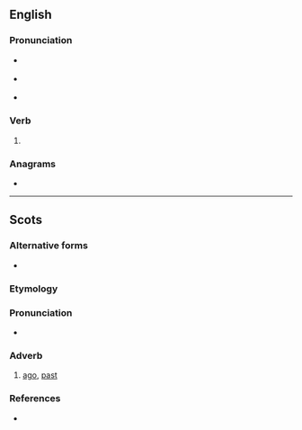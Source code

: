==English==

===Pronunciation===
* {{a|RP}} {{IPA|en|/əˈbaɪ/}}
* {{a|US}} {{IPA|en|/əˈbaɪ/}}
* {{rhymes|en|aɪ|s=2}}

===Verb===
{{en-verb|abyes|abying|pres_ptc2=abyeing|abought}}

# {{alternative spelling of|en|aby}}

===Anagrams===
* {{anagrams|en|a=abey|Abey|Baye|abey|beya|eBay}}

----
==Scots==
 
===Alternative forms===
* {{a|Doric}} {{alter|sco|aby}}
 
===Etymology===
{{compound|sco|a|by|t2=before, by the time that}}

===Pronunciation===
* {{IPA|sco|/əˈbaɪ/}} 
 
===Adverb===
{{sco-adv|-}}
 
# [[ago]], [[past]]

===References===
* {{R:DSL|pos=adv}}
